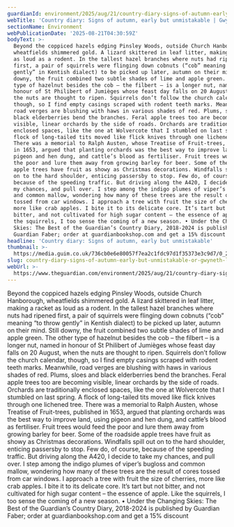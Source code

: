 ```yaml
---
guardianId: environment/2025/aug/21/country-diary-signs-of-autumn-early-but-unmistakable
webTitle: 'Country diary: Signs of autumn, early but unmistakable | Gwyneth Lewis'
sectionName: Environment
webPublicationDate: '2025-08-21T04:30:59Z'
bodyText: >-
  Beyond the coppiced hazels edging Pinsley Woods, outside Church Hanborough,
  wheatfields shimmered gold. A lizard skittered in leaf litter, making a racket
  as loud as a rodent. In the tallest hazel branches where nuts had ripened
  first, a pair of squirrels were flinging down cobnuts (“cob” meaning “to throw
  gently” in Kentish dialect) to be picked up later, autumn on their mind. Still
  downy, the fruit combined two subtle shades of lime and apple green. The other
  type of hazelnut besides the cob – the filbert – is a longer nut, named in
  honour of St Philibert of Jumièges whose feast day falls on 20 August, when
  the nuts are thought to ripen. Squirrels don’t follow the church calendar,
  though, so I find empty casings scraped with rodent teeth marks. Meanwhile,
  road verges are blushing with haws in various shades of red. Plums, sloes and
  black elderberries bend the branches. Feral apple trees too are becoming
  visible, linear orchards by the side of roads. Orchards are traditionally
  enclosed spaces, like the one at Wolvercote that I stumbled on last spring. A
  flock of long-tailed tits moved like flick knives through one lichened tree.
  There was a memorial to Ralph Austen, whose Treatise of Fruit-trees, published
  in 1653, argued that planting orchards was the best way to improve land, using
  pigeon and hen dung, and cattle’s blood as fertiliser. Fruit trees would feed
  the poor and lure them away from growing barley for beer. Some of the roadside
  apple trees have fruit as showy as Christmas decorations. Windfalls spill out
  on to the hard shoulder, enticing passersby to stop. Few do, of course,
  because of the speeding traffic. But driving along the A420, I decide to take
  my chances, and pull over. I step among the indigo plumes of viper’s bugloss
  and common mallow, wondering how many of these trees are the result of cores
  tossed from car windows. I approach a tree with fruit the size of cherries,
  more like crab apples. I bite it to its delicate core. It’s tart but not
  bitter, and not cultivated for high sugar content – the essence of apple. Like
  the squirrels, I too sense the coming of a new season. • Under the Changing
  Skies: The Best of the Guardian’s Country Diary, 2018-2024 is published by
  Guardian Faber; order at guardianbookshop.com and get a 15% discount
headline: 'Country diary: Signs of autumn, early but unmistakable'
thumbnail: >-
  https://media.guim.co.uk/736cb0e6e80057f7ea2c1fdc97d1f35373e3c9d7/0_220_1200_959/500.jpg
slug: country-diary-signs-of-autumn-early-but-unmistakable-or-gwyneth-lewis
webUrl: >-
  https://www.theguardian.com/environment/2025/aug/21/country-diary-signs-of-autumn-early-but-unmistakable
---
```

Beyond the coppiced hazels edging Pinsley Woods, outside Church Hanborough, wheatfields shimmered gold. A lizard skittered in leaf litter, making a racket as loud as a rodent. In the tallest hazel branches where nuts had ripened first, a pair of squirrels were flinging down cobnuts (“cob” meaning “to throw gently” in Kentish dialect) to be picked up later, autumn on their mind. Still downy, the fruit combined two subtle shades of lime and apple green. The other type of hazelnut besides the cob – the filbert – is a longer nut, named in honour of St Philibert of Jumièges whose feast day falls on 20 August, when the nuts are thought to ripen. Squirrels don’t follow the church calendar, though, so I find empty casings scraped with rodent teeth marks. Meanwhile, road verges are blushing with haws in various shades of red. Plums, sloes and black elderberries bend the branches. Feral apple trees too are becoming visible, linear orchards by the side of roads. Orchards are traditionally enclosed spaces, like the one at Wolvercote that I stumbled on last spring. A flock of long-tailed tits moved like flick knives through one lichened tree. There was a memorial to Ralph Austen, whose Treatise of Fruit-trees, published in 1653, argued that planting orchards was the best way to improve land, using pigeon and hen dung, and cattle’s blood as fertiliser. Fruit trees would feed the poor and lure them away from growing barley for beer. Some of the roadside apple trees have fruit as showy as Christmas decorations. Windfalls spill out on to the hard shoulder, enticing passersby to stop. Few do, of course, because of the speeding traffic. But driving along the A420, I decide to take my chances, and pull over. I step among the indigo plumes of viper’s bugloss and common mallow, wondering how many of these trees are the result of cores tossed from car windows. I approach a tree with fruit the size of cherries, more like crab apples. I bite it to its delicate core. It’s tart but not bitter, and not cultivated for high sugar content – the essence of apple. Like the squirrels, I too sense the coming of a new season. • Under the Changing Skies: The Best of the Guardian’s Country Diary, 2018-2024 is published by Guardian Faber; order at guardianbookshop.com and get a 15% discount

